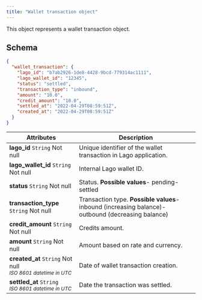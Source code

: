 ```yaml
---
title: "Wallet transaction object"
---
```


This object represents a wallet transaction object.

## Schema[](#schema "Direct link to heading")

```json
{
  "wallet_transaction": {
    "lago_id": "b7ab2926-1de8-4428-9bcd-779314ac1111",
    "lago_wallet_id": "12345",
    "status": "settled",
    "transaction_type": "inbound",
    "amount": "10.0",
    "credit_amount": "10.0",
    "settled_at": "2022-04-29T08:59:51Z",
    "created_at": "2022-04-29T08:59:51Z"
  }
}
```

| Attributes                                                                    | Description                                                                                          |
| ----------------------------------------------------------------------------- | ---------------------------------------------------------------------------------------------------- |
| **lago_id** `String` Not null                                                 | Unique identifier of the wallet transaction in Lago application.                                     |
| **lago_wallet_id** `String` Not null                                          | Internal Lago wallet ID.                                                                             |
| **status** `String` Not null                                                  | Status. **Possible values**\- pending\- settled                                                      |
| **transaction_type** `String` Not null                                        | Transaction type. **Possible values**\- inbound (increasing balance)\- outbound (decreasing balance) |
| **credit_amount** `String` Not null                                           | Credits amount.                                                                                      |
| **amount** `String` Not null                                                  | Amount based on rate and currency.                                                                   |
| **created_at** `String` Not null <br /> <sub>_ISO 8601 datetime in UTC_</sub> | Date of wallet transaction creation.                                                                 |
| **settled_at** `String` <br /> <sub>_ISO 8601 datetime in UTC_</sub>          | Date the transaction was settled.                                                                    |
